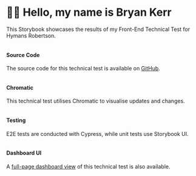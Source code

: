 

<Meta title="Bryan Kerr" />

<div className="sb-container">
  <div className='sb-section-title'>
    <h1><span className="wee-wave">👋</span>😊 Hello, my name is Bryan Kerr</h1>
    <p class="sb-section-intro">This Storybook showcases the results of my Front-End Technical Test for Hymans Robertson.</p>
  </div>
</div>
<div className="sb-container">

  <div className="sb-section">
    <div className="sb-features-grid">
      <div className="sb-grid-item">
        <img src={Placeholder4} alt="" role="presentation" />
        <h4 className="sb-section-item-heading">Source Code</h4>
        <p className="sb-section-item-paragraph">The source code for this technical test is available on <a href="#">GitHub</a>.</p>
      </div>
      <div className="sb-grid-item">
        <img src={Placeholder2} alt="" role="presentation" />
        <h4 className="sb-section-item-heading">Chromatic</h4>
        <p className="sb-section-item-paragraph">This technical test utilises Chromatic to visualise updates and changes.</p>
      </div>
      <div className="sb-grid-item">
        <img src={Placeholder3} alt="" role="presentation" />
        <h4 className="sb-section-item-heading">Testing</h4>
        <p className="sb-section-item-paragraph">E2E tests are conducted with Cypress, while unit tests use Storybook UI.</p>
      </div>
      <div className="sb-grid-item">
        <img src={Placeholder1} alt="" role="presentation" />
        <h4 className="sb-section-item-heading">Dashboard UI</h4>
        <p className="sb-section-item-paragraph">A <a href="#">full-page dashboard view</a> of this technical test is also available.</p>
      </div>
    </div>
  </div>
</div>

<style>
  {`
  .sb-container {
    margin-bottom: 48px;
  }

  .sb-section {
    width: 100%;
    display: flex;
    flex-direction: row;
    gap: 20px;
  }

  .sb-section-intro {
    font-size: 16px;
    font-weight: 400;
  }

  img {
    object-fit: cover;
  }

  .sb-section-item-heading {
    padding-top: 20px !important;
    padding-bottom: 5px !important;
    margin: 0 !important;
    font-size: 20px;
    font-weight: 600;
  }
  
  .sb-section-item-paragraph {
    margin: 0;
    padding-bottom: 10px;
  }

  .sb-section-item-paragraph a {
    color: inherit;
    text-decoration: underline;
    font-weight: 600;
  }

  .sb-features-grid {
    display: grid;
    grid-template-columns: repeat(2, 1fr);
    grid-gap: 32px 20px;
  }

  @media screen and (max-width: 600px) {
    .sb-section {
      flex-direction: column;
    }

    .sb-features-grid {
      grid-template-columns: repeat(1, 1fr);
    }
  }

  .wee-wave {
      display: inline-block;
      font-size: 1em;
      animation: wave-animation 1.5s ease-in-out infinite;
      transform-origin: 70% 70%;
    }

    @keyframes wave-animation {
      0%, 100% { transform: rotate(0deg); }
      25% { transform: rotate(-15deg); }
      50% { transform: rotate(10deg); }
      75% { transform: rotate(-10deg); }
    }
  `}
</style>
